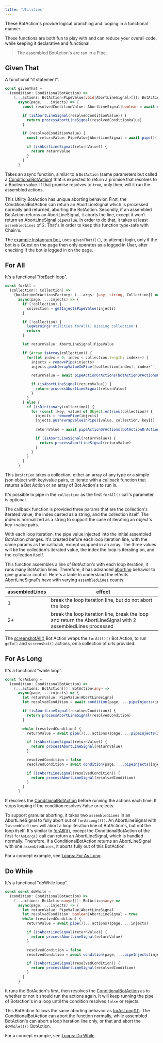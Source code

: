 ---
title: 'Utilities'
---

These BotAction's provide logical branching and looping in a functional manner.

These functions are both fun to play with and can reduce your overall code, while keeping it declarative and functional.

> The assembled BotAction's are ran in a Pipe.

## Given That
A functional "if statement".
```typescript
const givenThat = 
  (condition: ConditionalBotAction) => 
    (...actions: BotAction<PipeValue|void|AbortLineSignal>[]): BotAction<any> => 
      async(page, ...injects) => {
        const resolvedConditionValue: AbortLineSignal|boolean = await condition(page, ...pipeInjects(injects))

        if (isAbortLineSignal(resolvedConditionValue)) {
          return processAbortLineSignal(resolvedConditionValue)
        }

        if (resolvedConditionValue) {
          const returnValue: PipeValue|AbortLineSignal = await pipe()(...actions)(page, ...injects)

          if (isAbortLineSignal(returnValue)) {
            return returnValue
          }
        }
      }
```
Takes an async function, similar to a `BotAction` (same parameters but called a [ConditionalBotAction](/advanced/conditionals#conditional-botaction)) that is expected to return a promise that resolves to a Boolean value. If that promise resolves to `true`, only then, will it run the assembled actions.

This Utility BotAction has unique aborting behavior. First, the ConditionalBotAction can return an AbortLineSignal which is processed normally and returned, aborting the BotAction. Secondly, if an assembled BotAction returns an AbortLineSignal, it aborts the line, except it won't return an AbortLineSignal `pipeValue`. In order to do that, it takes at least `assembledLines` of 2. That's in order to keep this function type-safe with Chain's.

The [example Instagram bot](https://github.com/mrWh1te/Botmation/blob/master/src/examples/instagram.ts), uses `givenThat()()`, to attempt login, only if the bot is a Guest on the page then only operates as a logged in User, after checking if the bot is logged in on the page.

## For All
It's a functional "forEach loop".
```typescript
const forAll =
  (collection?: Collection) =>
    (botActionOrActionsFactory: (...args: [any, string, Collection]) => BotAction<any>[] | BotAction<any>): BotAction<any> =>
      async(page, ...injects) => {
        if (!collection) {
          collection = getInjectsPipeValue(injects)
        }

        if (!collection) {
          logWarning('Utilities forAll() missing collection')
          return
        }

        let returnValue: AbortLineSignal|PipeValue

        if (Array.isArray(collection)) {
          for(let index = 0; index < collection.length; index++) {
            injects = removePipe(injects)
            injects.push(wrapValueInPipe([collection[index], index+'', collection]))

            returnValue = await pipeActionOrActions(botActionOrActionsFactory(collection[index], index+'', collection))(page, ...injects)

            if (isAbortLineSignal(returnValue)) {
              return processAbortLineSignal(returnValue)
            }
          }
        } else {
          if (isDictionary(collection)) {
            for (const [key, value] of Object.entries(collection)) {
              injects = removePipe(injects)
              injects.push(wrapValueInPipe([value, collection, key]))
  
              returnValue = await pipeActionOrActions(botActionOrActionsFactory(value, key, collection))(page, ...injects)

              if (isAbortLineSignal(returnValue)) {
                return processAbortLineSignal(returnValue)
              }
            }
          }
        }
      }
```
This `BotAction` takes a collection, either an array of any type or a simple json object with key/value pairs, to iterate with a callback function that returns a Bot Action or an array of Bot Action's to run in.

It's possible to pipe in the `collection` as the first `forAll()` call's parameter is optional.

The callback function is provided three params that are the collection's iterated value, the index casted as a string, and the collection itself. The index is normalized as a string to support the case of iterating an object's key->value pairs.

With each loop iteration, the pipe value injected into the initial assembled BotAction changes. It's created before each loop iteration line, with the same params as the callback, except wrapped in an array. The three values will be the collection's iterated value, the index the loop is iterating on, and the collection itself.

This function assembles a line of BotAction's with each loop iteration, it runs many BotAction lines. Therefore, it has advanced [aborting](/advanced/aborting) behavior to give granular control. Here's a table to understand the effects AbortLineSignal's have with varying `assembledLines` counts:

| assembledLines | effect                                                         |
|       -        |         -                                                     |
| 1              | break the loop iteration line, but do not abort the loop       |
| 2+             | break the loop iteration line, break the loop and return the AbortLineSignal with 2 assembledLines processed        |

The [screenshotAll()](https://github.com/mrWh1te/Botmation/blob/master/src/botmation/actions/files.ts) Bot Action wraps the `forAll()()` Bot Action, to run `goTo()` and `screenshot()` actions, on a collection of urls provided.

## For As Long
It's a functional "while loop".

```typescript
const forAsLong = 
  (condition: ConditionalBotAction) => 
    (...actions: BotAction[]): BotAction<any> => 
      async(page, ...injects) => {
        let returnValue: PipeValue|AbortLineSignal
        let resolvedCondition = await condition(page, ...pipeInjects(injects))

        if (isAbortLineSignal(resolvedCondition)) {
          return processAbortLineSignal(resolvedCondition)
        }

        while (resolvedCondition) {
          returnValue = await pipe()(...actions)(page, ...pipeInjects(injects))

          if (isAbortLineSignal(returnValue)) {
            return processAbortLineSignal(returnValue)
          }

          resolvedCondition = false
          resolvedCondition = await condition(page, ...pipeInjects(injects))

          if (isAbortLineSignal(resolvedCondition)) {
            return processAbortLineSignal(resolvedCondition)
          }
        }
      }
```
It resolves the [ConditionalBotAction](/advanced/conditionals#conditional-botaction) before running the actions each time. It stops looping if the condition resolves False or rejects.

To support granular aborting, it takes two `assembledLines` in an AbortLineSignal to fully abort out of `forAsLong()()`. An AbortLineSignal with 1 `assembledLines` will abort a loop iteration line of BotAction's, but not the loop itself. It's similar to [forAll()()](/api/utilities#for-all), except the ConditionalBotAction of the first `forAsLong()` call can return an AbortLineSignal, which is handled normally. Therefore, if a ConditionalBotAction returns an AbortLineSignal with one `assembledLines`, it aborts fully out of this BotAction.

For a concept example, see [Loops: For As Long](/advanced/loops#for-as-long).

## Do While
It's a functional "doWhile loop".

```typescript
const const doWhile = 
  (condition: ConditionalBotAction) => 
    (...actions: BotAction<any>[]): BotAction<any> => 
      async(page, ...injects) => {
        let returnValue: PipeValue|AbortLineSignal
        let resolvedCondition: boolean|AbortLineSignal = true
        while (resolvedCondition) {
          returnValue = await pipe()(...actions)(page, ...injects)

          if (isAbortLineSignal(returnValue)) {
            return processAbortLineSignal(returnValue)
          }

          resolvedCondition = false
          resolvedCondition = await condition(page, ...pipeInjects(injects))

          if (isAbortLineSignal(resolvedCondition)) {
            return processAbortLineSignal(resolvedCondition)
          }
        }
      }
```
It runs the BotAction's first, then resolves the [ConditionalBotAction](/advanced/conditionals#conditional-botaction) as to whether or not it should run the actions again. It will keep running the pipe of Botaction's in a loop until the condition resolves `false` or rejects.

This BotAction follows the same aborting behavior as [forAsLong()()](/api/utilities#for-as-long). The ConditionalBotAction can abort the function normally, while assembled BotAction's can abort a loop iteration line only, or that and abort the `doWhile()()` BotAction.

For a concept example, see [Loops: Do While](/advanced/loops#do-while).
